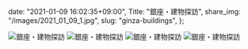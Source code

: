   date: "2021-01-09 16:02:35+09:00",
  Title: "銀座・建物探訪",
  share_img: "/images/2021_01_09_1.jpg",
  slug: "ginza-buildings",
};

![銀座・建物探訪](/images/2021_01_09_1.jpg)
![銀座・建物探訪](/images/2021_01_09_2.jpg)
![銀座・建物探訪](/images/2021_01_09_3.jpg)
![銀座・建物探訪](/images/2021_01_09_4.jpg)

